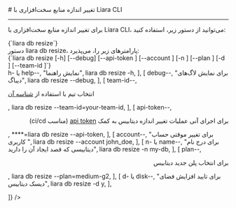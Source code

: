 

<Layout>
<Head>
<title>مستندات تغییر اندازه دیتابیس با Liara CLI - لیارا</title>
<meta property="og:title" content="مستندات خدمات رایانش ابری لیارا" />
<meta property="og:description" content="مستندات مربوط به نحوه تغییر اندازه دیتابیس در رابط کاربری خط فرمان لیارا"  />
<meta property="og:image" content="https://files.liara.ir/liara/logos/liara-poster.jpg" />
</Head>
# تغییر اندازه منابع سخت‌افزاری با Liara CLI
<hr className="mb-2" />

برای 
تغییر اندازه منابع سخت‌افزاری با Liara CLI،
می‌توانید از دستور زیر، استفاده کنید: 

<div className="h-2" />
<div dir="ltr">
<Highlight className='bash'>
{`liara db resize`}
</Highlight>
</div>
<div className="h-2" />
<Asciinema id="resize-db-uisng-cli" />


<Section id="command-parameters" title="پارامترهای دستور" />
دستور <Important>liara db resize</Important>، پارامترهای زیر را، می‌پذیرد:

<div className="h-2" />
<div dir="ltr">
<Highlight className='bash'>
{`liara db resize [-h] [--debug] [--api-token <value>] [--account <value>] 
[-n <value>] [--plan <value>] [-d <value>] [--team-id <value>]`}
</Highlight>
</div>

<Table headers={[
  "پارامتر",
  "توضیحات",
  "مثال",
]} data={[
  [
    <Important>h- یا help--</Important>,
    "نمایش راهنما",
    <Important>liara db resize -h</Important>,
  ],
  [
    <Important>debug--</Important>,
    "برای نمایش لاگ‌های دیباگ",
    <Important>liara db resize --debug</Important>,
  ],
   [
    <Important>team-id--</Important>,
    <p>انتخاب تیم با استفاده از <a href="/references/api/about/#team-id" className="text-[#2196f3]">شناسه آن</a></p>,
    <Important>liara db resize --team-id=your-team-id</Important>,
  ],
  [
    <Important>api-token--</Important>,
    <div dir="rtl">
    <p> برای اجرای آنی عملیات تغییر اندازه دیتابیس به کمک <a href="/references/api/about" className="text-[#2196f3] ">api token</a> (مناسب ci/cd)</p>
    </div>,
    <Important>****=liara db resize --api-token</Important>,
  ],
  [
    <Important>account--</Important>,
    "برای تغییر موقتی حساب کاربری ",
    <Important>liara db resize --account john_doe</Important>,
  ],
  [
    <Important>n- یا name--</Important>,
    "برای درج نام دیتابیسی که قصد ایجاد آن را دارید",
    <Important>liara db resize -n my-db</Important>,
  ],
  [
    <Important>plan--</Important>,
    <div dir="rtl">
    <p>برای انتخاب پلن جدید دیتابیس</p>
    </div>,
    <Important>liara db resize --plan=medium-g2</Important>,
  ],
  [
    <Important>d- یا disk--</Important>,
    "برای تایید افزایش فضای دیسک دیتابیس",
    <Important>liara db resize -d y</Important>,
  ],

]} />
<div className="h-3" />

</Layout>